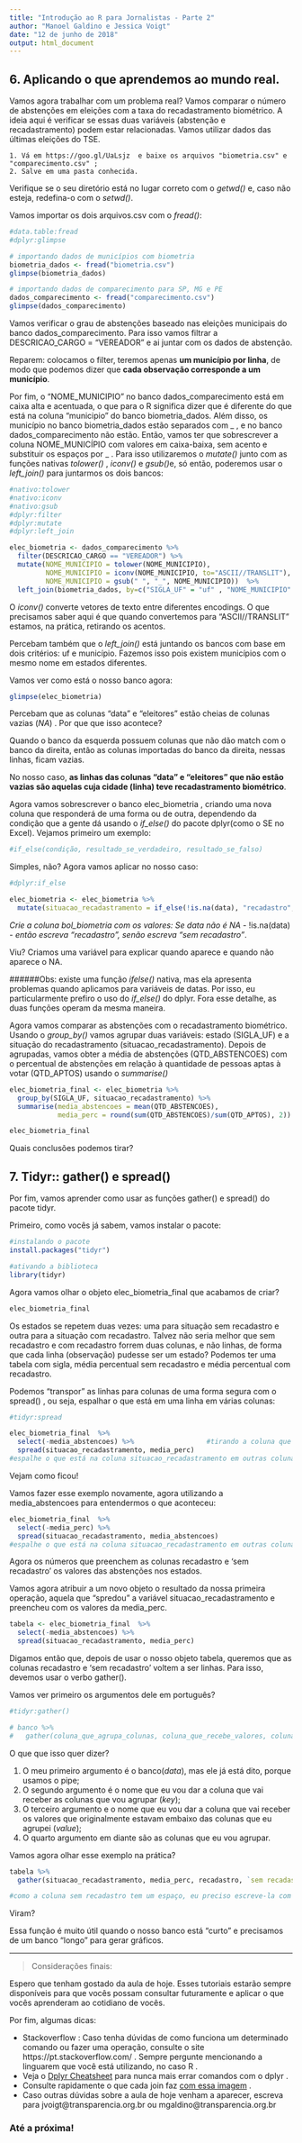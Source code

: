 ```yaml
---
title: "Introdução ao R para Jornalistas - Parte 2"
author: "Manoel Galdino e Jessica Voigt"
date: "12 de junho de 2018"
output: html_document
---
```


## 6. Aplicando o que aprendemos ao mundo real.

Vamos agora trabalhar com um problema real?
Vamos comparar o número de abstenções em eleições com a taxa do recadastramento biométrico. A ideia aqui é verificar se essas duas variáveis (abstenção e recadastramento) podem estar relacionadas. Vamos utilizar dados das últimas eleições do TSE. 

    1. Vá em https://goo.gl/UaLsjz  e baixe os arquivos "biometria.csv" e "comparecimento.csv" ;
    2. Salve em uma pasta conhecida. 

Verifique se o seu diretório está no lugar correto com o *getwd()* e, caso não esteja, redefina-o com o *setwd()*.
    
Vamos importar os dois arquivos.csv com o *fread()*:

```r
#data.table:fread
#dplyr:glimpse

# importando dados de municípios com biometria
biometria_dados <- fread("biometria.csv")
glimpse(biometria_dados)

# importando dados de comparecimento para SP, MG e PE
dados_comparecimento <- fread("comparecimento.csv")
glimpse(dados_comparecimento)

```


Vamos verificar o grau de abstenções baseado nas eleições municipais do banco dados_comparecimento. Para isso vamos filtrar a DESCRICAO_CARGO = "VEREADOR" e ai juntar com os dados de abstenção.

Reparem: colocamos o filter, teremos apenas **um município por linha**, de modo que podemos dizer que **cada observação corresponde a um município**.

Por fim, o "NOME_MUNICIPIO" no banco dados_comparecimento está em caixa alta e acentuada, o que para o R significa dizer que é diferente do que está na coluna "municipio" do banco biometria_dados. Além disso, os município no banco biometria_dados estão separados com _ , e no banco dados_comparecimento não estão.
Então, vamos ter que sobrescrever a coluna NOME_MUNICÍPIO com valores em caixa-baixa, sem acento e substituir os espaços por _ . Para isso utilizaremos o *mutate()* junto com as funções nativas *tolower()* , *iconv()* e *gsub()*e, só então, poderemos usar o *left_join()* para juntarmos os dois bancos:

```r
#nativo:tolower
#nativo:iconv
#nativo:gsub
#dplyr:filter
#dplyr:mutate
#dplyr:left_join

elec_biometria <- dados_comparecimento %>%
  filter(DESCRICAO_CARGO == "VEREADOR") %>%
  mutate(NOME_MUNICIPIO = tolower(NOME_MUNICIPIO),
         NOME_MUNICIPIO = iconv(NOME_MUNICIPIO, to="ASCII//TRANSLIT"),
         NOME_MUNICIPIO = gsub(" ", "_", NOME_MUNICIPIO))  %>%
  left_join(biometria_dados, by=c("SIGLA_UF" = "uf" , "NOME_MUNICIPIO" = "municipio"))
```

O *iconv()* converte vetores de texto entre diferentes encodings. O que precisamos saber aqui é que quando convertemos para "ASCII//TRANSLIT" estamos, na prática, retirando os acentos.

Percebam também que o *left_join()* está juntando os bancos com base em dois critérios: uf e município. Fazemos isso pois existem municípios com o mesmo nome em estados diferentes. 

Vamos ver como está o nosso banco agora:

```r
glimpse(elec_biometria)
```

Percebam que as colunas "data" e "eleitores" estão cheias de colunas vazias (*NA*) . Por que que isso acontece?

Quando o banco da esquerda possuem colunas que não dão match com o banco da direita, então as colunas importadas do banco da direita, nessas linhas, ficam vazias. 

No nosso caso, **as linhas das colunas "data" e "eleitores" que não estão vazias são aquelas cuja cidade (linha) teve recadastramento biométrico**.

Agora vamos sobrescrever o banco elec_biometria , criando uma nova coluna que responderá de uma forma ou de outra, dependendo da condição que a gente dá usando o *if_else()* do pacote dplyr(como o SE no Excel). Vejamos primeiro um exemplo:

```r
#if_else(condição, resultado_se_verdadeiro, resultado_se_falso)
```

Simples, não?
Agora vamos aplicar no nosso caso:

```r
#dplyr:if_else

elec_biometria <- elec_biometria %>%
  mutate(situacao_recadastramento = if_else(!is.na(data), "recadastro", "sem recadastro"))

```

*Crie a coluna bol_biometria com os valores: Se data não é NA* - !is.na(data) - *então escreva "recadastro", senão escreva "sem recadastro"*.

Viu? Criamos uma variável para explicar quando aparece e quando não aparece o NA.


######Obs: existe uma função *ifelse()* nativa, mas ela apresenta problemas quando aplicamos para variáveis de datas. Por isso, eu particularmente prefiro o uso do *if_else()* do dplyr. Fora esse detalhe, as duas funções operam da mesma maneira.

Agora vamos comparar as abstenções com o recadastramento biométrico. Usando o *group_by()* vamos agrupar duas variáveis: estado (SIGLA_UF) e a situação do recadastramento (situacao_recadastramento). 
Depois de agrupadas, vamos obter a média de abstenções (QTD_ABSTENCOES) com o percentual de abstenções em relação à quantidade de pessoas aptas à votar (QTD_APTOS) usando o *summarise()*

```r
elec_biometria_final <- elec_biometria %>%
  group_by(SIGLA_UF, situacao_recadastramento) %>%
  summarise(media_abstencoes = mean(QTD_ABSTENCOES),
            media_perc = round(sum(QTD_ABSTENCOES)/sum(QTD_APTOS), 2))

elec_biometria_final
```

Quais conclusões podemos tirar?

 
## 7. Tidyr:: gather() e spread() 

Por fim, vamos aprender como usar as funções gather() e spread() do pacote tidyr.

Primeiro, como vocês já sabem, vamos instalar o pacote:
```r

#instalando o pacote
install.packages("tidyr")

#ativando a biblioteca
library(tidyr)

```

Agora vamos olhar o objeto elec_biometria_final que acabamos de criar?

```r

elec_biometria_final

```

Os estados se repetem duas vezes: uma para situação sem recadastro e outra para a situação com recadastro. Talvez não seria melhor que sem recadastro e com recadastro forrem duas colunas, e não linhas, de forma que cada linha (observação) pudesse ser um estado? Podemos ter uma tabela com sigla, média percentual sem recadastro e média percentual com recadastro.

Podemos "transpor" as linhas para colunas de uma forma segura com o spread() , ou seja, espalhar o que está em uma linha em várias colunas:

```r

#tidyr:spread

elec_biometria_final  %>%
  select(-media_abstencoes) %>%                  #tirando a coluna que não nos interessa
  spread(situacao_recadastramento, media_perc)   
#espalhe o que está na coluna situacao_recadastramento em outras colunas e preencha com o conteúdo da coluna media_perc.
```

Vejam como ficou!

Vamos fazer esse exemplo novamente, agora utilizando a media_abstencoes para entendermos o que aconteceu:

```r

elec_biometria_final  %>%
  select(-media_perc) %>%                 
  spread(situacao_recadastramento, media_abstencoes) 
#espalhe o que está na coluna situacao_recadastramento em outras colunas e preencha com o conteúdo da coluna media_abstencoes.
```

Agora os números que preenchem as colunas recadastro e 'sem recadastro' os valores das abstenções nos estados.

Vamos agora atribuir a um novo objeto o resultado da nossa primeira operação, aquela que "spredou" a variável situacao_recadastramento e preencheu com os valores da media_perc.

```r

tabela <- elec_biometria_final  %>%
  select(-media_abstencoes) %>%              
  spread(situacao_recadastramento, media_perc)  

```

Digamos então que, depois de usar o nosso objeto tabela, queremos que as colunas recadastro e 'sem recadastro' voltem a ser linhas. Para isso, devemos usar o verbo gather().

Vamos ver primeiro os argumentos dele em português?

```r
#tidyr:gather()

# banco %>% 
#   gather(coluna_que_agrupa_colunas, coluna_que_recebe_valores, coluna1, coluna2)

```

O que que isso quer dizer?

1. O meu primeiro argumento é o banco(*data*), mas ele já está dito, porque usamos o pipe;
2. O segundo argumento é o nome que eu vou dar a coluna que vai receber as colunas que vou agrupar (*key*);
3. O terceiro argumento e o nome que eu vou dar a coluna que vai receber os valores que originalmente estavam embaixo das colunas que eu agrupei (*value*);
4. O quarto argumento em diante são as colunas que eu vou agrupar.

Vamos agora olhar esse exemplo na prática?

```r

tabela %>%
  gather(situacao_recadastramento, media_perc, recadastro, `sem recadastro`)

#como a coluna sem recadastro tem um espaço, eu preciso escreve-la com aspas simples ''
```

Viram? 

Essa função é muito útil quando o nosso banco está "curto"  e precisamos de um banco "longo" para gerar gráficos.


***
> Considerações finais:

Espero que tenham gostado da aula de hoje. Esses tutoriais estarão sempre disponíveis para que vocês possam consultar futuramente e aplicar o que vocês aprenderam ao cotidiano de vocês. 

Por fim, algumas dicas:

* Stackoverflow : Caso tenha dúvidas de como funciona um determinado comando ou fazer uma operação, consulte o site https://pt.stackoverflow.com/ . Sempre pergunte mencionando a linguarem que você está utilizando, no caso R .
* Veja o [Dplyr Cheatsheet](https://www.rstudio.com/wp-content/uploads/2015/02/data-wrangling-cheatsheet.pdf) para nunca mais errar comandos com o dplyr .
* Consulte rapidamente o que cada join faz [com essa imagem](https://goo.gl/nQkfCw) .
* Caso outras dúvidas sobre a aula de hoje venham a aparecer, escreva para jvoigt@transparencia.org.br ou mgaldino@transparencia.org.br

### Até a próxima!